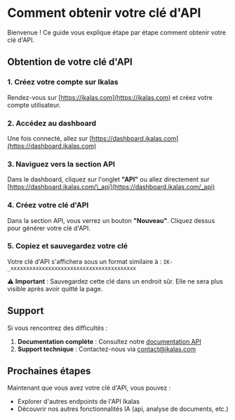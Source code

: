 
# Comment obtenir votre clé d'API

Bienvenue ! Ce guide vous explique étape par étape comment obtenir votre clé d'API.

## Obtention de votre clé d'API

<Steps>

### 1. Créez votre compte sur Ikalas

Rendez-vous sur [https://ikalas.com](https://ikalas.com) et créez votre compte utilisateur.

### 2. Accédez au dashboard

Une fois connecté, allez sur [https://dashboard.ikalas.com](https://dashboard.ikalas.com)

### 3. Naviguez vers la section API

Dans le dashboard, cliquez sur l'onglet **"API"** ou allez directement sur [https://dashboard.ikalas.com/\_api](https://dashboard.ikalas.com/_api)

### 4. Créez votre clé d'API

Dans la section API, vous verrez un bouton **"Nouveau"**. Cliquez dessus pour générer votre clé d'API.

### 5. Copiez et sauvegardez votre clé

Votre clé d'API s'affichera sous un format similaire à : `IK-_xxxxxxxxxxxxxxxxxxxxxxxxxxxxxxxxxxxxxxxx`

⚠️ **Important** : Sauvegardez cette clé dans un endroit sûr. Elle ne sera plus visible après avoir quitté la page.

</Steps>

## Support

Si vous rencontrez des difficultés :

1. **Documentation complète** : Consultez notre [documentation API](https://fr.docs.ikalas.com)
2. **Support technique** : Contactez-nous via [contact@ikalas.com](mailto:contact@ikalas.com)

## Prochaines étapes

Maintenant que vous avez votre clé d'API, vous pouvez :

- Explorer d'autres endpoints de l'API Ikalas
- Découvrir nos autres fonctionnalités IA (api, analyse de documents, etc.)
